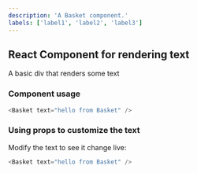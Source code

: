 ```yaml
---
description: 'A Basket component.'
labels: ['label1', 'label2', 'label3']
---
```



## React Component for rendering text

A basic div that renders some text

### Component usage
```js
<Basket text="hello from Basket" />
```

### Using props to customize the text

Modify the text to see it change live:
```js live
<Basket text="hello from Basket" />
```
